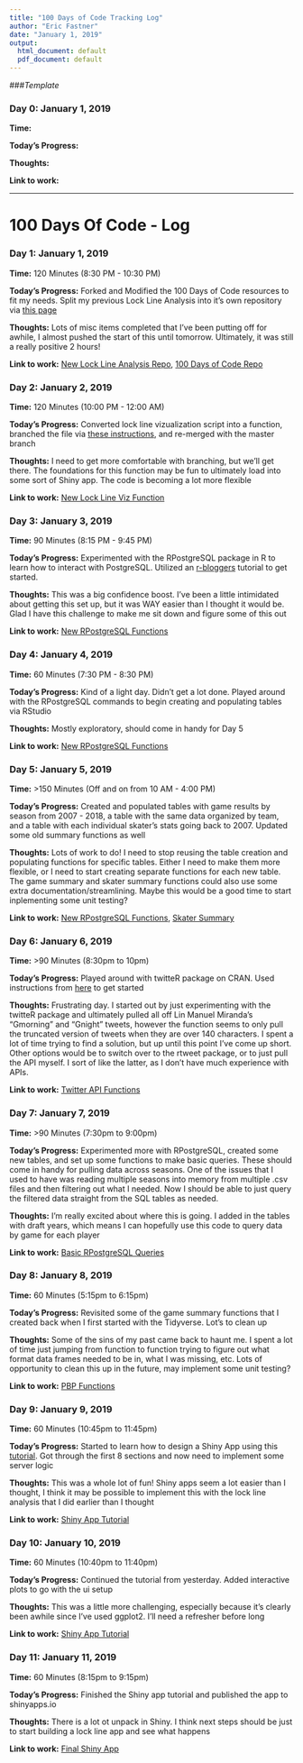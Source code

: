 ```yaml
---
title: "100 Days of Code Tracking Log"
author: "Eric Fastner"
date: "January 1, 2019"
output:
  html_document: default
  pdf_document: default
---  
```



###_Template_  

### Day 0: January 1, 2019

**Time:**

**Today's Progress:**

**Thoughts:**

**Link to work:** 

***********

# 100 Days Of Code - Log

### Day 1: January 1, 2019

**Time:** 120 Minutes (8:30 PM - 10:30 PM)

**Today's Progress:** Forked and Modified the 100 Days of Code resources to fit my needs. Split my previous Lock Line Analysis into it's own repository via [this page](https://help.github.com/articles/splitting-a-subfolder-out-into-a-new-repository/)

**Thoughts:** Lots of misc items completed that I've been putting off for awhile, I almost pushed the start of this until tomorrow. Ultimately, it was still a really positive 2 hours! 

**Link to work:** [New Lock Line Analysis Repo](https://github.com/EFastner/Lock_Line_Analysis), [100 Days of Code Repo](https://github.com/EFastner/100-days-of-code)

### Day 2: January 2, 2019

**Time:** 120 Minutes (10:00 PM - 12:00 AM)

**Today's Progress:** Converted lock line vizualization script into a function, branched the file via [these instructions](https://git-scm.com/book/en/v2/Git-Branching-Basic-Branching-and-Merging), and re-merged with the master branch

**Thoughts:** I need to get more comfortable with branching, but we'll get there. The foundations for this function may be fun to ultimately load into some sort of Shiny app. The code is becoming a lot more flexible

**Link to work:** [New Lock Line Viz Function](https://github.com/EFastner/Lock_Line_Analysis/blob/master/lock_line_viz.R)

### Day 3: January 3, 2019

**Time:** 90 Minutes (8:15 PM - 9:45 PM)

**Today's Progress:** Experimented with the RPostgreSQL package in R to learn how to interact with PostgreSQL. Utilized an [r-bloggers](https://www.r-bloggers.com/getting-started-with-postgresql-in-r/) tutorial to get started. 

**Thoughts:** This was a big confidence boost. I've been a little intimidated about getting this set up, but it was WAY easier than I thought it would be. Glad I have this challenge to make me sit down and figure some of this out

**Link to work:** [New RPostgreSQL Functions](https://github.com/EFastner/RPostgreSQL_Functions)

### Day 4: January 4, 2019

**Time:** 60 Minutes (7:30 PM - 8:30 PM)

**Today's Progress:** Kind of a light day. Didn't get a lot done. Played around with the RPostgreSQL commands to begin creating and populating tables via RStudio

**Thoughts:** Mostly exploratory, should come in handy for Day 5

**Link to work:** [New RPostgreSQL Functions](https://github.com/EFastner/RPostgreSQL_Functions)

### Day 5: January 5, 2019

**Time:** >150 Minutes (Off and on from 10 AM - 4:00 PM)

**Today's Progress:** Created and populated tables with game results by season from 2007 - 2018, a table with the same data organized by team, and a table with each individual skater's stats going back to 2007. Updated some old summary functions as well

**Thoughts:** Lots of work to do! I need to stop reusing the table creation and populating functions for specific tables. Either I need to make them more flexible, or I need to start creating separate functions for each new table. The game summary and skater summary functions could also use some extra documentation/streamlining. Maybe this would be a good time to start inplementing some unit testing? 

**Link to work:** [New RPostgreSQL Functions](https://github.com/EFastner/RPostgreSQL_Functions), [Skater Summary](https://github.com/EFastner/PbP_Analysis/tree/master/PBP_Functions)

### Day 6: January 6, 2019

**Time:** >90 Minutes (8:30pm to 10pm)

**Today's Progress:** Played around with twitteR package on CRAN. Used instructions from [here](https://towardsdatascience.com/access-data-from-twitter-api-using-r-and-or-python-b8ac342d3efe) to get started

**Thoughts:** Frustrating day. I started out by just experimenting with the twitteR package and ultimately pulled all off Lin Manuel Miranda's "Gmorning" and "Gnight" tweets, however the function seems to only pull the truncated version of tweets when they are over 140 characters. I spent a lot of time trying to find a solution, but up until this point I've come up short. Other options would be to switch over to the rtweet package, or to just pull the API myself. I sort of like the latter, as I don't have much experience with APIs. 

**Link to work:** [Twitter API Functions](https://github.com/EFastner/twitter_api)

### Day 7: January 7, 2019

**Time:** >90 Minutes (7:30pm to 9:00pm)

**Today's Progress:** Experimented more with RPostgreSQL, created some new tables, and set up some functions to make basic queries. These should come in handy for pulling data across seasons. One of the issues that I used to have was reading multiple seasons into memory from multiple .csv files and then filtering out what I needed. Now I should be able to just query the filtered data straight from the SQL tables as needed.

**Thoughts:** I'm really excited about where this is going. I added in the tables with draft years, which means I can hopefully use this code to query data by game for each player

**Link to work:** [Basic RPostgreSQL Queries](https://github.com/EFastner/RPostgreSQL_Functions/blob/master/basic_queries.r)

### Day 8: January 8, 2019

**Time:** 60 Minutes (5:15pm to 6:15pm)

**Today's Progress:** Revisited some of the game summary functions that I created back when I first started with the Tidyverse. Lot's to clean up

**Thoughts:** Some of the sins of my past came back to haunt me. I spent a lot of time just jumping from function to function trying to figure out what format data frames needed to be in, what I was missing, etc. Lots of opportunity to clean this up in the future, may implement some unit testing? 

**Link to work:** [PBP Functions](https://github.com/EFastner/PbP_Analysis/tree/master/PBP_Functions)

### Day 9: January 9, 2019

**Time:** 60 Minutes (10:45pm to 11:45pm)

**Today's Progress:** Started to learn how to design a Shiny App using this [tutorial](https://deanattali.com/blog/building-shiny-apps-tutorial/). Got through the first 8 sections and now need to implement some server logic

**Thoughts:** This was a whole lot of fun! Shiny apps seem a lot easier than I thought, I think it may be possible to implement this with the lock line analysis that I did earlier than I thought 

**Link to work:** [Shiny App Tutorial](https://github.com/EFastner/shiny_app_tutorial)

### Day 10: January 10, 2019

**Time:** 60 Minutes (10:40pm to 11:40pm)

**Today's Progress:** Continued the tutorial from yesterday. Added interactive plots to go with the ui setup 

**Thoughts:** This was a little more challenging, especially because it's clearly been awhile since I've used ggplot2. I'll need a refresher before long

**Link to work:** [Shiny App Tutorial](https://github.com/EFastner/shiny_app_tutorial)

### Day 11: January 11, 2019

**Time:** 60 Minutes (8:15pm to 9:15pm)

**Today's Progress:** Finished the Shiny app tutorial and published the app to shinyapps.io

**Thoughts:** There is a lot ot unpack in Shiny. I think next steps should be just to start building a lock line app and see what happens

**Link to work:** [Final Shiny App](https://efastner.shinyapps.io/Shiny_App_Tutorial/)